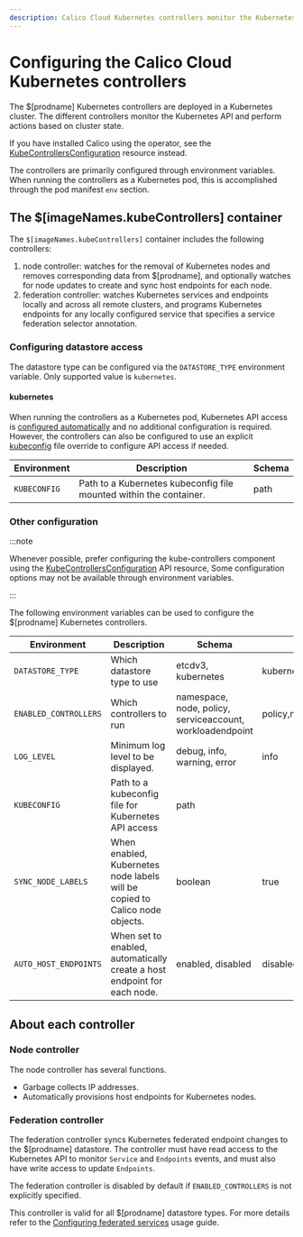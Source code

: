 ```yaml
---
description: Calico Cloud Kubernetes controllers monitor the Kubernetes API and perform actions based on cluster state.
---
```


# Configuring the Calico Cloud Kubernetes controllers


The $[prodname] Kubernetes controllers are deployed in a Kubernetes cluster. The different controllers monitor the Kubernetes API
and perform actions based on cluster state.

<Tabs>
<TabItem label="Operator" value="Operator-0">

If you have installed Calico using the operator, see the [KubeControllersConfiguration](../../resources/kubecontrollersconfig.mdx) resource instead.

</TabItem>
<TabItem label="Manifest" value="Manifest-1">

The controllers are primarily configured through environment variables. When running
the controllers as a Kubernetes pod, this is accomplished through the pod manifest `env`
section.

## The $[imageNames.kubeControllers] container

The `$[imageNames.kubeControllers]` container includes the following controllers:

1. node controller: watches for the removal of Kubernetes nodes and removes corresponding data from $[prodname], and optionally watches for node updates to create and sync host endpoints for each node.
1. federation controller: watches Kubernetes services and endpoints locally and across all remote clusters, and programs
   Kubernetes endpoints for any locally configured service that specifies a service federation selector annotation.

### Configuring datastore access

The datastore type can be configured via the `DATASTORE_TYPE` environment variable. Only supported value is `kubernetes`.

#### kubernetes

When running the controllers as a Kubernetes pod, Kubernetes API access is [configured automatically][in-cluster-config] and
no additional configuration is required. However, the controllers can also be configured to use an explicit [kubeconfig][kubeconfig] file override to
configure API access if needed.

| Environment  | Description                                                        | Schema |
| ------------ | ------------------------------------------------------------------ | ------ |
| `KUBECONFIG` | Path to a Kubernetes kubeconfig file mounted within the container. | path   |

### Other configuration

:::note

Whenever possible, prefer configuring the kube-controllers component using the [KubeControllersConfiguration](../../resources/kubecontrollersconfig.mdx) API resource,
Some configuration options may not be available through environment variables.

:::

The following environment variables can be used to configure the $[prodname] Kubernetes controllers.

| Environment           | Description                                                                 | Schema                                                    | Default                                               |
| --------------------- | --------------------------------------------------------------------------- | --------------------------------------------------------- | ----------------------------------------------------- |
| `DATASTORE_TYPE`      | Which datastore type to use                                                 | etcdv3, kubernetes                                        | kubernetes                                            |
| `ENABLED_CONTROLLERS` | Which controllers to run                                                    | namespace, node, policy, serviceaccount, workloadendpoint | policy,namespace,serviceaccount,workloadendpoint,node |
| `LOG_LEVEL`           | Minimum log level to be displayed.                                          | debug, info, warning, error                               | info                                                  |
| `KUBECONFIG`          | Path to a kubeconfig file for Kubernetes API access                         | path                                                      |
| `SYNC_NODE_LABELS`    | When enabled, Kubernetes node labels will be copied to Calico node objects. | boolean                                                   | true                                                  |
| `AUTO_HOST_ENDPOINTS` | When set to enabled, automatically create a host endpoint for each node.    | enabled, disabled                                         | disabled                                              |

## About each controller

### Node controller

The node controller has several functions.

- Garbage collects IP addresses.
- Automatically provisions host endpoints for Kubernetes nodes.

### Federation controller

The federation controller syncs Kubernetes federated endpoint changes to the $[prodname] datastore.
The controller must have read access to the Kubernetes API to monitor `Service` and `Endpoints` events, and must
also have write access to update `Endpoints`.

The federation controller is disabled by default if `ENABLED_CONTROLLERS` is not explicitly specified.

This controller is valid for all $[prodname] datastore types. For more details refer to the
[Configuring federated services](../../../multicluster/services-controller.mdx) usage guide.

</TabItem>
</Tabs>

[in-cluster-config]: https://kubernetes.io/docs/tasks/access-application-cluster/access-cluster/#accessing-the-api-from-a-pod
[kubeconfig]: https://kubernetes.io/docs/concepts/configuration/organize-cluster-access-kubeconfig/
